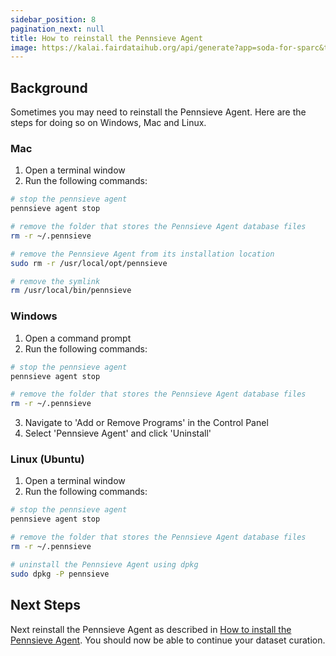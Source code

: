 ```yaml
---
sidebar_position: 8
pagination_next: null
title: How to reinstall the Pennsieve Agent
image: https://kalai.fairdataihub.org/api/generate?app=soda-for-sparc&title=Reinstall%20the%20Pennsieve%20Agent&description=%27How%20to%27%20SPARC%20series&org=fairdataihub
---
```


## Background

Sometimes you may need to reinstall the Pennsieve Agent. Here are the steps for doing so on Windows, Mac and Linux.

### Mac

1. Open a terminal window
2. Run the following commands:

```bash
# stop the pennsieve agent
pennsieve agent stop

# remove the folder that stores the Pennsieve Agent database files
rm -r ~/.pennsieve

# remove the Pennsieve Agent from its installation location
sudo rm -r /usr/local/opt/pennsieve

# remove the symlink
rm /usr/local/bin/pennsieve
```

### Windows

1. Open a command prompt
2. Run the following commands:

```bash
# stop the pennsieve agent
pennsieve agent stop

# remove the folder that stores the Pennsieve Agent database files
rm -r ~/.pennsieve
```

3. Navigate to 'Add or Remove Programs' in the Control Panel
4. Select 'Pennsieve Agent' and click 'Uninstall'

### Linux (Ubuntu)

1. Open a terminal window
2. Run the following commands:

```bash
# stop the pennsieve agent
pennsieve agent stop

# remove the folder that stores the Pennsieve Agent database files
rm -r ~/.pennsieve

# uninstall the Pennsieve Agent using dpkg
sudo dpkg -P pennsieve
```

## Next Steps

Next reinstall the Pennsieve Agent as described in [How to install the Pennsieve Agent](../getting-started//organize-and-submit-sparc-datasets-with-soda).
You should now be able to continue your dataset curation.
